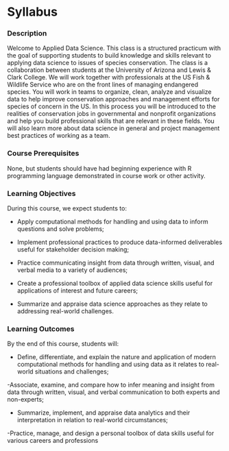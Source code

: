 # Syllabus

### Description
Welcome to Applied Data Science. This class is a structured practicum with the goal of supporting students to build knowledge and skills relevant to applying data science to issues of species conservation. The class is a collaboration between students at the University of Arizona and Lewis & Clark College. We will work together with professionals at the US Fish & Wildlife Service who are on the front lines of managing endangered species. You will work in teams to organize, clean, analyze and visualize data to help improve conservation approaches and management efforts for species of concern in the US. In this process you will be introduced to the realities of conservation jobs in governmental and nonprofit organizations and help you build professional skills that are relevant in these fields. You will also learn more about data science in general and project management best practices of working as a team.

### Course Prerequisites
None, but students should have had beginning experience with R programming language demonstrated in course work or other activity.

### Learning Objectives
During this course, we expect students to:

- Apply computational methods for handling and using data to inform questions and solve problems;

- Implement professional practices to produce data-informed deliverables useful for stakeholder decision making;

- Practice communicating insight from data through written, visual, and verbal media to a variety of audiences;

- Create a professional toolbox of applied data science skills useful for applications of interest and future careers;

- Summarize and appraise data science approaches as they relate to addressing real-world challenges.

### Learning Outcomes
By the end of this course, students will:

- Define, differentiate, and explain the nature and application of modern computational methods for handling and using data as it relates to real-world situations and challenges; 

-Associate, examine, and compare how to infer meaning and insight from data through written, visual, and verbal communication to both experts and non-experts;

- Summarize, implement, and appraise data analytics and their interpretation in relation to real-world circumstances;

-Practice, manage, and design a personal toolbox of data skills useful for various careers and professions



